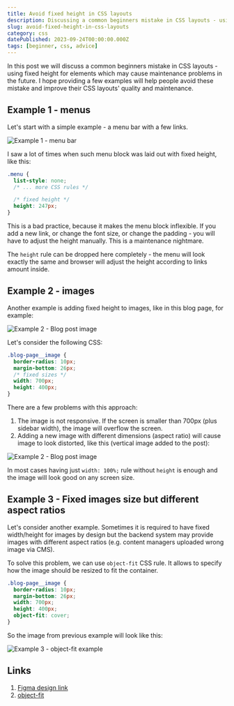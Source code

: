 ```yaml
---
title: Avoid fixed height in CSS layouts
description: Discussing a common beginners mistake in CSS layouts - using fixed height for elements.
slug: avoid-fixed-height-in-css-layouts
category: css
datePublished: 2023-09-24T00:00:00.000Z
tags: [beginner, css, advice]
---
```


In this post we will discuss a common beginners mistake in CSS layouts - using fixed height for elements which may cause maintenance problems in the future.
I hope providing a few examples will help people avoid these mistake and improve their CSS layouts' quality and maintenance.

## Example 1 - menus

Let's start with a simple example - a menu bar with a few links.

![Example 1 - menu bar](https://github.com/rodion-arr/rodion-arr/assets/5843270/de63acbd-3cd5-4d3b-bfcb-ed5823e16586)

I saw a lot of times when such menu block was laid out with fixed height, like this:

```css
.menu {
  list-style: none;
  /* ... more CSS rules */

  /* fixed height */
  height: 247px;
}
```

This is a bad practice, because it makes the menu block inflexible.
If you add a new link, or change the font size, or change the padding - you will have to adjust the height manually. This is a maintenance nightmare.

The `height` rule can be dropped here completely - the menu will look exactly the same and browser will adjust the height according to links amount inside.

## Example 2 - images

Another example is adding fixed height to images, like in this blog page, for example:

![Example 2 - Blog post image](https://github.com/rodion-arr/rodion-arr/assets/5843270/ba0f07e2-69c1-4415-a3f8-58c67a0252be)

Let's consider the following CSS:

```css
.blog-page__image {
  border-radius: 10px;
  margin-bottom: 26px;
  /* fixed sizes */
  width: 700px;
  height: 400px;
}
```

There are a few problems with this approach:

1. The image is not responsive. If the screen is smaller than 700px (plus sidebar width), the image will overflow the screen.
1. Adding a new image with different dimensions (aspect ratio) will cause image to look distorted, like this (vertical image added to the post):

![Example 2 - Blog post image](https://github.com/rodion-arr/rodion-arr/assets/5843270/deb4e4f6-6fff-47d0-ba5d-99b80ae1bfa9)

In most cases having just `width: 100%;` rule without `height` is enough and the image will look good on any screen size.

## Example 3 - Fixed images size but different aspect ratios

Let's consider another example. Sometimes it is required to have fixed width/height for images by design but the backend system may provide images with different aspect ratios (e.g. content managers uploaded wrong image via CMS).

To solve this problem, we can use `object-fit` CSS rule. It allows to specify how the image should be resized to fit the container.

```css
.blog-page__image {
  border-radius: 10px;
  margin-bottom: 26px;
  width: 700px;
  height: 400px;
  object-fit: cover;
}
```

So the image from previous example will look like this:

![Example 3 - object-fit example](https://github.com/rodion-arr/rodion-arr/assets/5843270/77aa5bc0-0a40-490b-9f7a-0c3df9faf3ec)

## Links

1. [Figma design link](https://www.figma.com/file/SghgVeNQt2zD3rs0dfUE4u/Landing-Page---Startup-App?type=design&node-id=3926-2632&mode=dev)
1. [object-fit](https://developer.mozilla.org/en-US/docs/Web/CSS/object-fit)
